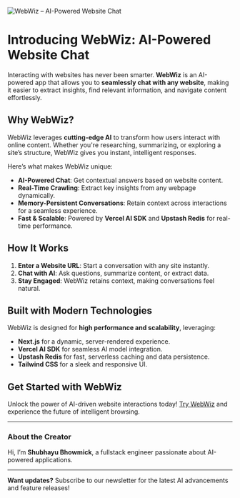 ![WebWiz – AI-Powered Website Chat](/aiwebchat.png)

# Introducing WebWiz: AI-Powered Website Chat

Interacting with websites has never been smarter. **WebWiz** is an AI-powered app that allows you to **seamlessly chat with any website**, making it easier to extract insights, find relevant information, and navigate content effortlessly.

## Why WebWiz?

WebWiz leverages **cutting-edge AI** to transform how users interact with online content. Whether you're researching, summarizing, or exploring a site’s structure, WebWiz gives you instant, intelligent responses.

Here’s what makes WebWiz unique:

- **AI-Powered Chat**: Get contextual answers based on website content.
- **Real-Time Crawling**: Extract key insights from any webpage dynamically.
- **Memory-Persistent Conversations**: Retain context across interactions for a seamless experience.
- **Fast & Scalable**: Powered by **Vercel AI SDK** and **Upstash Redis** for real-time performance.

## How It Works

1. **Enter a Website URL**: Start a conversation with any site instantly.
2. **Chat with AI**: Ask questions, summarize content, or extract data.
3. **Stay Engaged**: WebWiz retains context, making conversations feel natural.

## Built with Modern Technologies

WebWiz is designed for **high performance and scalability**, leveraging:

- **Next.js** for a dynamic, server-rendered experience.
- **Vercel AI SDK** for seamless AI model integration.
- **Upstash Redis** for fast, serverless caching and data persistence.
- **Tailwind CSS** for a sleek and responsive UI.

## Get Started with WebWiz

Unlock the power of AI-driven website interactions today! [Try WebWiz](https://webwiz.com) and experience the future of intelligent browsing.

---

### About the Creator

Hi, I’m **Shubhayu Bhowmick**, a fullstack engineer passionate about AI-powered applications.

---

**Want updates?** Subscribe to our newsletter for the latest AI advancements and feature releases!
